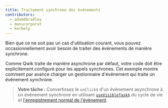 ```yaml
---
title: Traitement synchrone des événements
contributors:
  - adamdbradley
  - manucorporat
  - kerbelp
---
```


Bien que ce ne soit pas un cas d'utilisation courant, vous pouvez occasionnellement avoir besoin de traiter des événements de manière synchrone.

Comme Qwik traite de manière asynchrone par défaut, votre code doit être explicitement configuré pour les appels synchrones. Cet exemple montre comment par avance charger un gestionnaire d'événement qui traite un événement synchrone.

> **Votre tâche :** Convertissez le `onClick$` d'un évènement asynchrone à un évènement synchrone en utilisant [`useVisibleTask$`](https://qwik.builder.io/docs/(qwik)/components/lifecycle/#usevisibletask) du cycle de vie et [l'enregistrement normal de l'évènement](https://developer.mozilla.org/fr/docs/Web/API/EventTarget/addEventListener).
